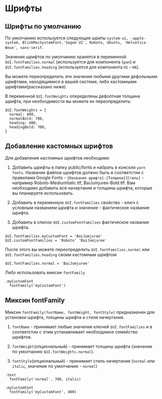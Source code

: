 # Шрифты

## Шрифты по умолчанию

По умолчанию используется следующие шриты `system-ui, -apple-system, BlinkMacSystemFont,'Segoe UI', Roboto, Ubuntu, 'Helvetica Neue', sans-serif`.

Значения шрифтов по умолчанию хранятся в переменной `$UI.fontFamilies.normal` (используется для компонента `Span`) и `$UI.fontFamilies.heading` (используется для компонента `H1` - `H6`).

Вы можете переопределить эти значения любыми другими дефольными шрифтами, находящимися в вашей системе, либо кастомными шрифтами(рассказано ниже).

В переменной `$UI.fontWeights` опеределены дефолтная толщина шрифта, при необходимости вы можете их переопределить:

```stylus
$UI.fontWeights = {
  normal: 400,
  normalBold: 700,
  heading: 400,
  headingBold: 700,
}
```

## Добавление кастомных шрифтов

Для добавления кастомных шрифтов необходимо

1. Добавить шрифты в папку public/fonts и набрать в консоли `yarn fonts`. Название файлов шрифтов должно быть в соответстии с правилама Google Fonts - `{Название шрифта}-{Толщина}{Стиль}` - например Roboto-MediumItalic.ttf, BaiJumjuree-Bold.ttf. Вам необходимо добавить все начертания и толщины шрифта, которые вы планируете использовать.

2. Добавить в переменную `$UI.fontFamilies` свойство - ключ с условным названием шрифта и значение - фактическое название шрифта. 

3. Добавить в список `$UI.customFontFamilies` фактическое название шрифта.

```stylus
$UI.fontFamilies.myCustomFont = 'BaiJumjuree'
$UI.customFontFamilies = 'Roboto' 'BaiJumjuree'
```

После этого вы можете переопределить `$UI.fontFamilies.normal` или `$UI.fontFamilies.heading` своим кастомным шрифтом

```stylus
$UI.fontFamilies.normal = 'BaiJumjuree'
```

Либо использовать миксин `fontFamily`

```stylus
.myCustomFont
  fontFamily('myCustomFont')
```

## Миксин fontFamily

Миксин `fontFamily(fontName, fontWeight, fontStyle)` предназначен для установки шрифта, толщины шрифта и стиля начертания.

1. `fontName` - принимает любые значения ключей `$UI.fontFamilies` и в соответстии с этим устанавливает необходимое семейство шрифтов.

2. `fontWeight`(опциональный) - принимает толщину шрифта (значение по умолчанию `$UI.fontWeights.normal`).

3. `fontStyle`(опциональный) - принимает стиль начертания (`normal` или `italic`, значение по умолчанию - `normal`)

```stylus
.text
  fontFamily('normal', 700, italic)

.myCustomFont
  fontFamily('myCustomFont', 400)
```